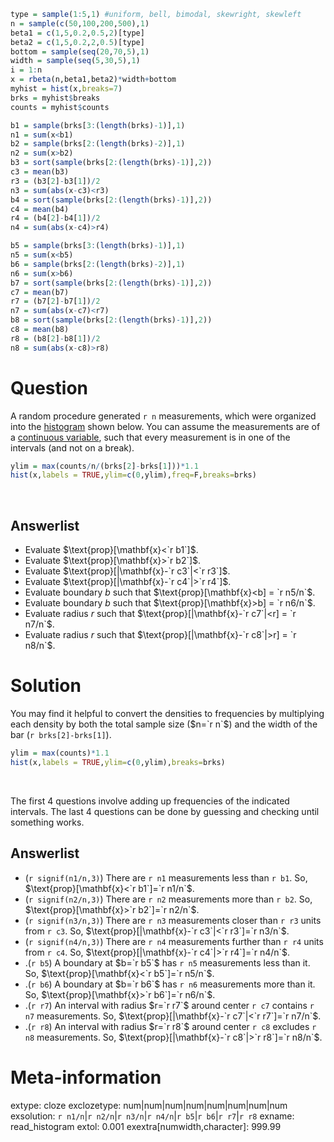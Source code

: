```r
type = sample(1:5,1) #uniform, bell, bimodal, skewright, skewleft
n = sample(c(50,100,200,500),1)
beta1 = c(1,5,0.2,0.5,2)[type]
beta2 = c(1,5,0.2,2,0.5)[type]
bottom = sample(seq(20,70,5),1)
width = sample(seq(5,30,5),1)
i = 1:n
x = rbeta(n,beta1,beta2)*width+bottom
myhist = hist(x,breaks=7)
brks = myhist$breaks
counts = myhist$counts

b1 = sample(brks[3:(length(brks)-1)],1)
n1 = sum(x<b1)
b2 = sample(brks[2:(length(brks)-2)],1)
n2 = sum(x>b2)
b3 = sort(sample(brks[2:(length(brks)-1)],2))
c3 = mean(b3)
r3 = (b3[2]-b3[1])/2
n3 = sum(abs(x-c3)<r3)
b4 = sort(sample(brks[2:(length(brks)-1)],2))
c4 = mean(b4)
r4 = (b4[2]-b4[1])/2
n4 = sum(abs(x-c4)>r4)

b5 = sample(brks[3:(length(brks)-1)],1)
n5 = sum(x<b5)
b6 = sample(brks[2:(length(brks)-2)],1)
n6 = sum(x>b6)
b7 = sort(sample(brks[2:(length(brks)-1)],2))
c7 = mean(b7)
r7 = (b7[2]-b7[1])/2
n7 = sum(abs(x-c7)<r7)
b8 = sort(sample(brks[2:(length(brks)-1)],2))
c8 = mean(b8)
r8 = (b8[2]-b8[1])/2
n8 = sum(abs(x-c8)>r8)

```


Question
========

A random procedure generated `r n` measurements, which were organized into the [histogram](https://en.wikipedia.org/wiki/Histogram){target="blank"} shown below. You can assume the measurements are of a [continuous variable](https://en.wikipedia.org/wiki/Continuous_or_discrete_variable){target="blank"}, such that every measurement is in one of the intervals (and not on a break).

```r
ylim = max(counts/n/(brks[2]-brks[1]))*1.1
hist(x,labels = TRUE,ylim=c(0,ylim),freq=F,breaks=brks)
```
\


Answerlist
--------
* Evaluate $\text{prop}[\mathbf{x}<`r b1`]$.
* Evaluate $\text{prop}[\mathbf{x}>`r b2`]$.
* Evaluate $\text{prop}[|\mathbf{x}-`r c3`|<`r r3`]$.
* Evaluate $\text{prop}[|\mathbf{x}-`r c4`|>`r r4`]$.
* Evaluate boundary $b$ such that $\text{prop}[\mathbf{x}<b] = `r n5/n`$.
* Evaluate boundary $b$ such that $\text{prop}[\mathbf{x}>b] = `r n6/n`$.
* Evaluate radius $r$ such that $\text{prop}[|\mathbf{x}-`r c7`|<r] = `r n7/n`$.
* Evaluate radius $r$ such that $\text{prop}[|\mathbf{x}-`r c8`|>r] = `r n8/n`$.


Solution
========

You may find it helpful to convert the densities to frequencies by multiplying each density by both the total sample size ($n=`r n`$) and the width of the bar (`r brks[2]-brks[1]`).

```r
ylim = max(counts)*1.1
hist(x,labels = TRUE,ylim=c(0,ylim),breaks=brks)
```
\

The first 4 questions involve adding up frequencies of the indicated intervals. The last 4 questions can be done by guessing and checking until something works.

Answerlist
--------
* (`r signif(n1/n,3)`) There are `r n1` measurements less than `r b1`. So, $\text{prop}[\mathbf{x}<`r b1`]=`r n1/n`$.
* (`r signif(n2/n,3)`) There are `r n2` measurements more than `r b2`. So, $\text{prop}[\mathbf{x}>`r b2`]=`r n2/n`$.
* (`r signif(n3/n,3)`) There are `r n3` measurements closer than `r r3` units from `r c3`. So, $\text{prop}[|\mathbf{x}-`r c3`|<`r r3`]=`r n3/n`$.
* (`r signif(n4/n,3)`) There are `r n4` measurements further than `r r4` units from `r c4`. So, $\text{prop}[|\mathbf{x}-`r c4`|>`r r4`]=`r n4/n`$.
* .(`r b5`) A boundary at $b=`r b5`$ has `r n5` measurements less than it. So, $\text{prop}[\mathbf{x}<`r b5`]=`r n5/n`$.
* .(`r b6`) A boundary at $b=`r b6`$ has `r n6` measurements more than it. So, $\text{prop}[\mathbf{x}>`r b6`]=`r n6/n`$.
* .(`r r7`) An interval with radius $r=`r r7`$ around center `r c7` contains `r n7` measurements. So, $\text{prop}[|\mathbf{x}-`r c7`|<`r r7`]=`r n7/n`$.
* .(`r r8`) An interval with radius $r=`r r8`$ around center `r c8` excludes `r n8` measurements.  So, $\text{prop}[|\mathbf{x}-`r c8`|>`r r8`]=`r n8/n`$.


Meta-information
================
extype: cloze
exclozetype: num|num|num|num|num|num|num|num
exsolution: `r n1/n`|`r n2/n`|`r n3/n`|`r n4/n`|`r b5`|`r b6`|`r r7`|`r r8`
exname: read_histogram
extol: 0.001
exextra[numwidth,character]: 999.99
